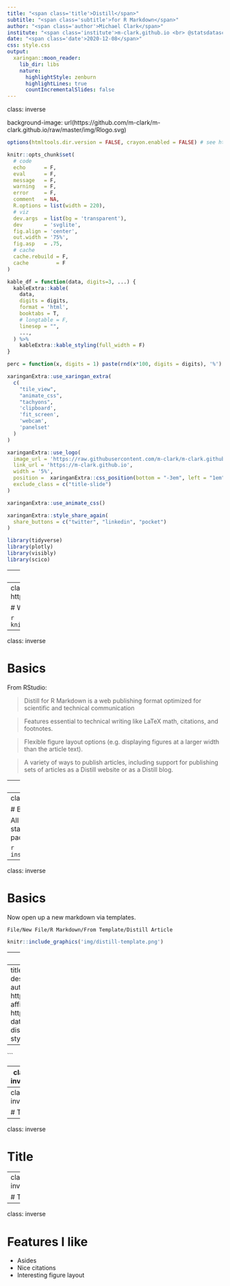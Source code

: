 ```yaml
---
title: "<span class='title'>Distill</span>"
subtitle: "<span class='subtitle'>for R Markdown</span>"
author: "<span class='author'>Michael Clark</span>"
institute: "<span class='institute'>m-clark.github.io <br> @statsdatasci <br><br><br> CSCAR, UM</span>"
date: "<span class='date'>2020-12-08</span>"
css: style.css
output:
  xaringan::moon_reader:
    lib_dir: libs
    nature:
      highlightStyle: zenburn
      highlightLines: true
      countIncrementalSlides: false
---
```

class: inverse

background-image: url(https://github.com/m-clark/m-clark.github.io/raw/master/img/Rlogo.svg)

```r
options(htmltools.dir.version = FALSE, crayon.enabled = FALSE) # see https://github.com/hadley/mastering-shiny/issues/132

knitr::opts_chunk$set(
  # code
  echo      = F,
  eval      = F,
  message   = F,
  warning   = F,
  error     = F,
  comment   = NA,
  R.options = list(width = 220),
  # viz
  dev.args  = list(bg = 'transparent'),
  dev       = 'svglite',
  fig.align = 'center',
  out.width = '75%',
  fig.asp   = .75,
  # cache
  cache.rebuild = F,
  cache         = F
)

kable_df = function(data, digits=3, ...) {
  kableExtra::kable(
    data,
    digits = digits,
    format = 'html',
    booktabs = T,
    # longtable = F,
    linesep = "",
    ...,
  ) %>% 
    kableExtra::kable_styling(full_width = F)
}

perc = function(x, digits = 1) paste(rnd(x*100, digits = digits), '%')
```

```r
xaringanExtra::use_xaringan_extra(
  c(
    "tile_view",
    "animate_css",
    "tachyons",
    'clipboard',
    'fit_screen',
    'webcam',
    'panelset'
  )
)

xaringanExtra::use_logo(
  image_url = 'https://raw.githubusercontent.com/m-clark/m-clark.github.io/master/img/mc_logo.png',
  link_url = 'https://m-clark.github.io',
  width = '5%',
  position =  xaringanExtra::css_position(bottom = "-3em", left = "1em"),
  exclude_class = c("title-slide")
)

xaringanExtra::use_animate_css()

xaringanExtra::style_share_again(
  share_buttons = c("twitter", "linkedin", "pocket")
)
```



```r
library(tidyverse)
library(plotly)
library(visibly)
library(scico)
```


---
class: inverse middle center


### **Overview**
### **Basic Article**
### **Features**
### **Visualization**
### **Building a Website**


---
class: inverse middle center animated rollIn rollOut # https://animate.style/


# What is Distill?


```r
knitr::include_graphics('img/RMarkdownOutputFormats.png')
```



---
class: inverse

# Basics

From RStudio:

> Distill for R Markdown is a web publishing format optimized for scientific and technical communication



> Features essential to technical writing like LaTeX math, citations, and footnotes.


> Flexible figure layout options (e.g. displaying figures at a larger width than the article text).


> A variety of ways to publish articles, including support for publishing sets of articles as a Distill website or as a Distill blog.



---
class: inverse

# Examples


```r
knitr::include_graphics('img/example_websites.png')
```


---
class: inverse 

# Basics


All you have to do to get started is install the package...

```r
install.packages('distill')
```


---
class: inverse

# Basics

Now open up a new markdown via templates.

`File/New File/R Markdown/From Template/Distill Article`


```r
knitr::include_graphics('img/distill-template.png')
```

---
class: inverse 

# Starting Out


```
---
title: "My Amazing Article"
description: |
  Other cool stuff
author:
  - name: Michael Clark
    url: https://m-clark.github.io
    affiliation: CSCAR
    affiliation_url: https://cscar.research.umich.edu/
date: `r Sys.Date()`
output:
  distill::distill_article:
    toc: true
css: styles.css
---


```


---
class: inverse 

# Title



---
class: inverse 

# Title



---
class: inverse 

# Title



---
class: inverse 

# Title



---
class: inverse 

# Features I like

- Asides
- Nice citations
- Interesting figure layout



